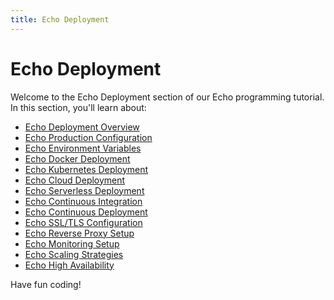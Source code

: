 ```yaml
---
title: Echo Deployment
---
```


# Echo Deployment

Welcome to the Echo Deployment section of our Echo programming tutorial. In this section, you'll learn about:

- [Echo Deployment Overview](./0-echo-deployment-overview.mdx)
- [Echo Production Configuration](./1-echo-production-configuration.mdx)
- [Echo Environment Variables](./2-echo-environment-variables.mdx)
- [Echo Docker Deployment](./3-echo-docker-deployment.mdx)
- [Echo Kubernetes Deployment](./4-echo-kubernetes-deployment.mdx)
- [Echo Cloud Deployment](./5-echo-cloud-deployment.mdx)
- [Echo Serverless Deployment](./6-echo-serverless-deployment.mdx)
- [Echo Continuous Integration](./7-echo-continuous-integration.mdx)
- [Echo Continuous Deployment](./8-echo-continuous-deployment.mdx)
- [Echo SSL/TLS Configuration](./9-echo-ssltls-configuration.mdx)
- [Echo Reverse Proxy Setup](./10-echo-reverse-proxy-setup.mdx)
- [Echo Monitoring Setup](./11-echo-monitoring-setup.mdx)
- [Echo Scaling Strategies](./12-echo-scaling-strategies.mdx)
- [Echo High Availability](./13-echo-high-availability.mdx)

Have fun coding!